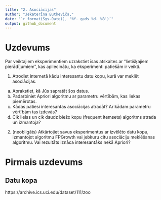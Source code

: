 ```yaml
---
title: "2. Asociācijas"
author: "Jekaterīna Butkeviča,"
date: "`r format(Sys.Date(), '%Y. gads %d. %B')`"
output: github_document
---
```


# Uzdevums

Par veiktajiem eksperimentiem uzrakstiet īsas atskaites ar "lietišķajiem pierādījumiem", kas apliecinātu, ka eksperimenti patiešām ir veikti. 

1) Atrodiet internetā kādu interesantu datu kopu, kurā var meklēt asociācijas.  
  a) Aprakstiet, kā Jūs sapratāt šos datus. 
  b) Padarbiniet Apriori algoritmu ar parametru vērtībām, kas liekas piemērotas. 
  c) Kādas patiesi interesantas asociācijas atradāt? Ar kādam parametru vērtībām tas izdevās? 
  d) Cik lielas un cik daudz biežo kopu (frequent itemsets) algoritms atrada un izmantoja? 


2) (neobligāts) Atkārtojiet savus eksperimentus ar izvēlēto datu kopu, izmantojot algoritmu FPGrowth vai jebkuru citu asociāciju meklēšanas algoritmu. Vai rezultāts iznāca interesantāks nekā Apriori?


# Pirmais uzdevums

## Datu kopa

https://archive.ics.uci.edu/dataset/111/zoo
```r

```



